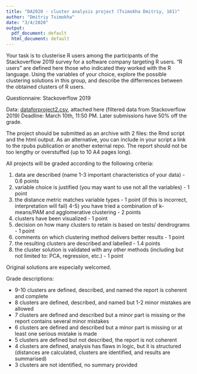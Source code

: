 ```yaml
---
title: "DA2020 - cluster analysis project (Tsimokha Dmitriy, 161)"
author: "Dmitriy Tsimokha"
date: "3/4/2020"
output:
  pdf_document: default
  html_document: default
---
```


Your task is to clusterise R users among the participants of the Stackoverflow 2019 survey for a software company targeting R users. "R users" are defined here those who indicated they worked with the R language. Using the variables of your choice, explore the possible clustering solutions in this group, and describe the differrences between the obtained clusters of R users.

Questionnaire: Stackoverflow 2019

Data:  [dataforproject2.csv](https://lms.hse.ru/view_file.php?action=download&file=2166667), attached here (filtered data from Stackoverflow 2019)
Deadline: March 10th, 11:50 PM. Later submissions have 50% off the grade.

The project should be submitted as an archive with 2 files: the Rmd script and the html output. As an alternative, you can include in your script a link to the rpubs publication or another external repo. The report should not be too lengthy or overstuffed (up to 10 A4 pages long).

All projects will be graded according to the following criteria:

  1) data are described (name 1-3 important characteristics of your data) - 0.6 points
  2) variable choice is justified (you may want to use not all the variables) - 1 point
  3) the distance metric matches variable types - 1 point (if this is incorrect, interpretation will fail)
  4-5) you have tried a combination of k-means/PAM and agglomerative clustering - 2 points
  6) clusters have been visualized - 1 point
  7) decision on how many clusters to retain is based on tests/ dendrograms - 1 point
  8) comments on which clustering method delivers better results - 1 point
  9) the resulting clusters are described and labelled - 1.4 points
  10) the cluster solution is validated with any other methods (including but not limited to: PCA, regression, etc.) - 1 point

Original solutions are especially welcomed.

Grade descriptions:

  * 9-10 clusters are defined, described, and named the report is coherent and complete 
  * 8 clusters are defined, described, and named but 1-2 minor mistakes are allowed
  * 7 clusters are defined and described but a minor part is missing or the report contains several minor mistakes 
  * 6 clusters are defined and described but a minor part is missing or at least one serious mistake is made 
  * 5 clusters are defined but not described, the report is not coherent
  * 4 clusters are defined, analysis has flaws in logic, but it is structured (distances are calculated, clusters are identified, and results are summarised) 
  * 3 clusters are not identified, no summary provided